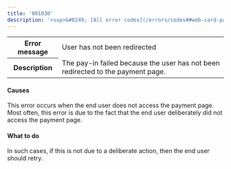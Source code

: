 ```yaml
---
title: '001030'  
description: '<sup>&#8249; [All error codes](/errors/codes##web-card-pay-ins)</sup>'
---
```

  
<table>
    <tbody>
        <tr>
            <th class="header"><strong>Error message</strong></th>
            <td class="table-content">User has not been redirected</td>
        </tr>
        <tr>
            <th class="header"><strong>Description</strong></th>
            <td class="table-content">The pay-in failed because the user has not been redirected to the payment page.</td>
        </tr>
    </tbody>
</table>  

#### Causes  

This error occurs when the end user does not access the payment page. Most often, this error is due to the fact that the end user deliberately did not access the payment page.  

#### What to do  

In such cases, if this is not due to a deliberate action, then the end user should retry.